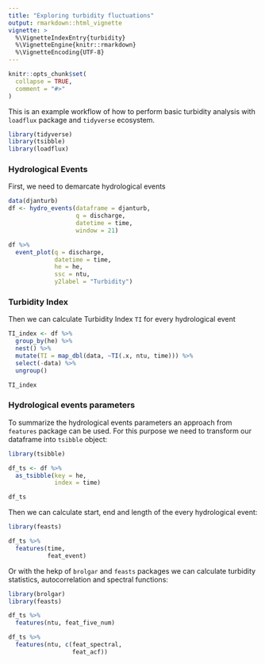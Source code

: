 ```yaml
---
title: "Exploring turbidity fluctuations"
output: rmarkdown::html_vignette
vignette: >
  %\VignetteIndexEntry{turbidity}
  %\VignetteEngine{knitr::rmarkdown}
  %\VignetteEncoding{UTF-8}
---
```


```r
knitr::opts_chunk$set(
  collapse = TRUE,
  comment = "#>"
)
```

This is an example workflow of how to perform basic turbidity analysis with `loadflux` package and `tidyverse` ecosystem.

```r
library(tidyverse)
library(tsibble)
library(loadflux)
```

### Hydrological Events
First, we need to demarcate hydrological events

```r
data(djanturb)
df <- hydro_events(dataframe = djanturb,
                   q = discharge,
                   datetime = time,
                   window = 21)

df %>% 
  event_plot(q = discharge,
             datetime = time,
             he = he,
             ssc = ntu,
             y2label = "Turbidity")

```

### Turbidity Index
Then we can calculate Turbidity Index `TI` for every hydrological event

```r

TI_index <- df %>% 
  group_by(he) %>% 
  nest() %>% 
  mutate(TI = map_dbl(data, ~TI(.x, ntu, time))) %>% 
  select(-data) %>% 
  ungroup()

TI_index

```

### Hydrological events parameters

To summarize the hydrological events parameters an approach from `features` package can be used. For this purpose we need to transform our dataframe into `tsibble` object:

```r
library(tsibble)

df_ts <- df %>% 
  as_tsibble(key = he,
             index = time)

df_ts
```

Then we can calculate start, end and length of the every hydrological event:
```r
library(feasts)

df_ts %>% 
  features(time,
           feat_event)

```

Or with the hekp of `brolgar` and `feasts` packages we can calculate turbidity statistics, autocorrelation and spectral functions:

```r
library(brolgar)
library(feasts)

df_ts %>% 
  features(ntu, feat_five_num)

df_ts %>% 
  features(ntu, c(feat_spectral,
                  feat_acf))

```

